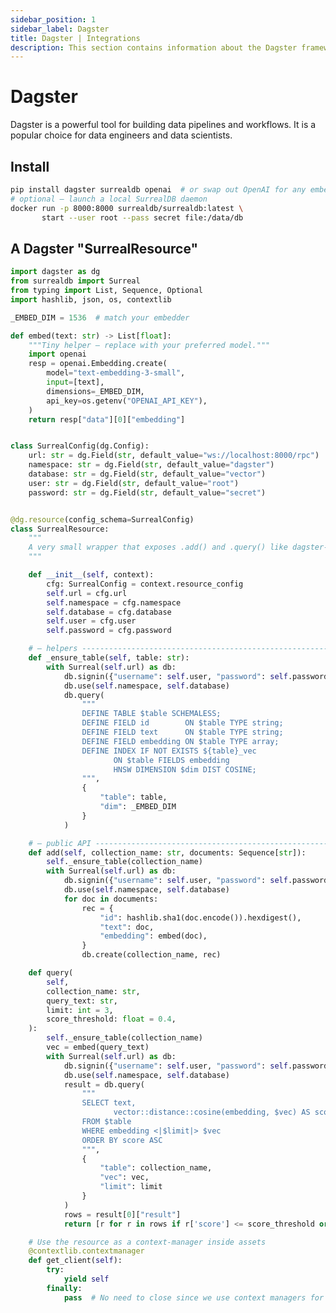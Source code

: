 ```yaml
---
sidebar_position: 1
sidebar_label: Dagster
title: Dagster | Integrations
description: This section contains information about the Dagster framework and how to integrate it with SurrealDB.
---
```


# Dagster

Dagster is a powerful tool for building data pipelines and workflows. It is a popular choice for data engineers and data scientists.

## Install

```bash title="Install"
pip install dagster surrealdb openai  # or swap out OpenAI for any embedder
# optional – launch a local SurrealDB daemon
docker run -p 8000:8000 surrealdb/surrealdb:latest \
       start --user root --pass secret file:/data/db
```

## A Dagster "SurrealResource"

```python title="src/dagster_surreal.py"
import dagster as dg
from surrealdb import Surreal
from typing import List, Sequence, Optional
import hashlib, json, os, contextlib

_EMBED_DIM = 1536  # match your embedder

def embed(text: str) -> List[float]:
    """Tiny helper – replace with your preferred model."""
    import openai
    resp = openai.Embedding.create(
        model="text-embedding-3-small",
        input=[text],
        dimensions=_EMBED_DIM,
        api_key=os.getenv("OPENAI_API_KEY"),
    )
    return resp["data"][0]["embedding"]


class SurrealConfig(dg.Config):
    url: str = dg.Field(str, default_value="ws://localhost:8000/rpc")
    namespace: str = dg.Field(str, default_value="dagster")
    database: str = dg.Field(str, default_value="vector")
    user: str = dg.Field(str, default_value="root")
    password: str = dg.Field(str, default_value="secret")


@dg.resource(config_schema=SurrealConfig)
class SurrealResource:
    """
    A very small wrapper that exposes .add() and .query() like dagster-qdrant.
    """

    def __init__(self, context):
        cfg: SurrealConfig = context.resource_config
        self.url = cfg.url
        self.namespace = cfg.namespace
        self.database = cfg.database
        self.user = cfg.user
        self.password = cfg.password

    # — helpers ----------------------------------------------------------
    def _ensure_table(self, table: str):
        with Surreal(self.url) as db:
            db.signin({"username": self.user, "password": self.password})
            db.use(self.namespace, self.database)
            db.query(
                """
                DEFINE TABLE $table SCHEMALESS;
                DEFINE FIELD id        ON $table TYPE string;
                DEFINE FIELD text      ON $table TYPE string;
                DEFINE FIELD embedding ON $table TYPE array;
                DEFINE INDEX IF NOT EXISTS ${table}_vec
                       ON $table FIELDS embedding
                       HNSW DIMENSION $dim DIST COSINE;
                """,
                {
                    "table": table,
                    "dim": _EMBED_DIM
                }
            )

    # — public API -------------------------------------------------------
    def add(self, collection_name: str, documents: Sequence[str]):
        self._ensure_table(collection_name)
        with Surreal(self.url) as db:
            db.signin({"username": self.user, "password": self.password})
            db.use(self.namespace, self.database)
            for doc in documents:
                rec = {
                    "id": hashlib.sha1(doc.encode()).hexdigest(),
                    "text": doc,
                    "embedding": embed(doc),
                }
                db.create(collection_name, rec)

    def query(
        self,
        collection_name: str,
        query_text: str,
        limit: int = 3,
        score_threshold: float = 0.4,
    ):
        self._ensure_table(collection_name)
        vec = embed(query_text)
        with Surreal(self.url) as db:
            db.signin({"username": self.user, "password": self.password})
            db.use(self.namespace, self.database)
            result = db.query(
                """
                SELECT text,
                       vector::distance::cosine(embedding, $vec) AS score
                FROM $table
                WHERE embedding <|$limit|> $vec
                ORDER BY score ASC
                """,
                {
                    "table": collection_name,
                    "vec": vec,
                    "limit": limit
                }
            )
            rows = result[0]["result"]
            return [r for r in rows if r['score'] <= score_threshold or score_threshold == 0]

    # Use the resource as a context-manager inside assets
    @contextlib.contextmanager
    def get_client(self):
        try:
            yield self
        finally:
            pass  # No need to close since we use context managers for each operation
```
